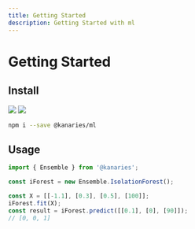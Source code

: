 ```yaml
---
title: Getting Started
description: Getting Started with ml
---
```


# Getting Started

## Install
![](https://img.shields.io/github/license/kanaries/ml?)
![](https://img.shields.io/npm/v/@kanaries/ml?)
```bash
npm i --save @kanaries/ml
```

## Usage

```typescript
import { Ensemble } from '@kanaries';

const iForest = new Ensemble.IsolationForest();

const X = [[-1.1], [0.3], [0.5], [100]];
iForest.fit(X);
const result = iForest.predict([[0.1], [0], [90]]);
// [0, 0, 1]
```